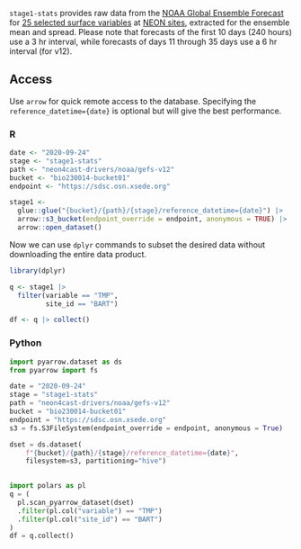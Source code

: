 `stage1-stats` provides raw data from the [NOAA Global Ensemble Forecast](https://registry.opendata.aws/noaa-gefs/) for [25 selected surface variables](https://github.com/eco4cast/gefs4cast/blob/main/inst/extdata/gefs-selected-bands.csv) at [NEON sites](https://www.neonscience.org/field-sites), extracted for the ensemble mean and spread. Please note that forecasts of the first 10 days (240 hours) use a 3 hr interval, while forecasts of days 11 through 35 days use a 6 hr interval (for v12).

## Access

Use `arrow` for quick remote access to the database. Specifying the `reference_datetime={date}` is optional but will give the best performance.

### R 

```r
date <- "2020-09-24"
stage <- "stage1-stats"
path <- "neon4cast-drivers/noaa/gefs-v12"
bucket <- "bio230014-bucket01"
endpoint <- "https://sdsc.osn.xsede.org"

stage1 <- 
  glue::glue("{bucket}/{path}/{stage}/reference_datetime={date}") |>
  arrow::s3_bucket(endpoint_override = endpoint, anonymous = TRUE) |>
  arrow::open_dataset()
```

Now we can use `dplyr` commands to subset the desired data without downloading the entire data product. 

```r
library(dplyr)

q <- stage1 |> 
  filter(variable == "TMP",
         site_id == "BART")

df <- q |> collect()
```


### Python

```python
import pyarrow.dataset as ds
from pyarrow import fs

date = "2020-09-24"
stage = "stage1-stats"
path = "neon4cast-drivers/noaa/gefs-v12"
bucket = "bio230014-bucket01"
endpoint = "https://sdsc.osn.xsede.org"
s3 = fs.S3FileSystem(endpoint_override = endpoint, anonymous = True)

dset = ds.dataset(
    f"{bucket}/{path}/{stage}/reference_datetime={date}",
    filesystem=s3, partitioning="hive")
    
```


```python
import polars as pl
q = (
  pl.scan_pyarrow_dataset(dset)
  .filter(pl.col("variable") == "TMP")
  .filter(pl.col("site_id") == "BART")
)
df = q.collect()
```

